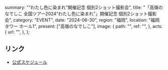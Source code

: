   summary: "“わたし色に染まれ”開催記念 個別2ショット撮影会",
  title: "「高嶺のなでしこ 全国ツアー2024“わたし色に染まれ”」開催記念 個別2ショット撮影会",
  category: "EVENT",
  date: "2024-06-30",
  region: "福岡",
  location: "福岡タワー ホール1",
  present: ["高嶺のなでしこ"],
  image: {
    path: "",
    ref: "",
  },
  acts: {
    url: "",
  },
};

## リンク

- [公式スケジュール](https://takanenonadeshiko.jp/?p=2146)
